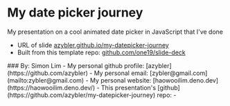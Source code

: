 
# My date picker journey

My presentation on a cool animated date picker in JavaScript that I've done
  - URL of slide [azybler.github.io/my-datepicker-journey](https://azybler.github.io/my-datepicker-journey)
  - Built from this template repo: [github.com/one19/slide-deck](https://github.com/one19/slide-deck)

<Aligner left="60%" top="19%">
  ### By: Simon Lim
  - My personal github profile: [azybler](https://github.com/azybler)
  - My personal email: [zybler@gmail.com](mailto:zybler@gmail.com)
  - My personal website: [haowooilim.deno.dev](https://haowooilim.deno.dev/)
  <Margin />
  - This presentation's [github](https://github.com/azybler/my-datepicker-journey) repo:
  <Margin mt="2px" />
  - <QRCode url="https://github.com/azybler/my-datepicker-journey" />
</Aligner>
